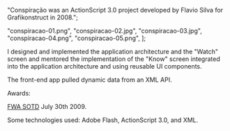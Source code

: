 

  "Conspiração was an ActionScript 3.0 project developed by Flavio Silva for Grafikonstruct in 2008.";


  "conspiracao-01.png",
  "conspiracao-02.jpg",
  "conspiracao-03.jpg",
  "conspiracao-04.png",
  "conspiracao-05.png",
];






I designed and implemented the application architecture and the "Watch" screen and mentored the implementation of the "Know" screen integrated into the application architecture and using reusable UI components.

The front-end app pulled dynamic data from an XML API.

Awards:

[FWA SOTD](https://thefwa.com/cases/grupo-conspiracao) July 30th 2009.

Some technologies used: Adobe Flash, ActionScript 3.0, and XML.
